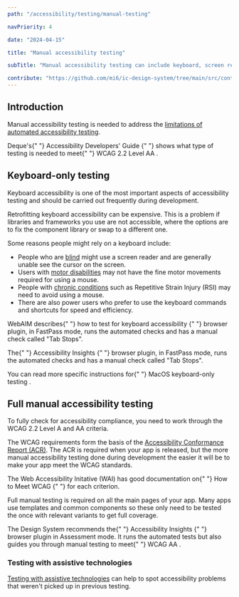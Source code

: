 ```yaml
---
path: "/accessibility/testing/manual-testing"

navPriority: 4

date: "2024-04-15"

title: "Manual accessibility testing"

subTitle: "Manual accessibility testing can include keyboard, screen reader and documentation checks."

contribute: "https://github.com/mi6/ic-design-system/tree/main/src/content/structured/accessibility/testing/manual-testing.mdx"
---
```



## Introduction

Manual accessibility testing is needed to address the [limitations of automated accessibility testing](/accessibility/testing/automated-testing-limitation).

<p>
  Deque's{" "}
  <ic-link
    target="_blank"
    href="https://dequeuniversity.com/checklists/web/guide"
    rel="noreferer noopener nofollow"
  >
    Accessibility Developers' Guide
  </ic-link>{" "}
  shows what type of testing is needed to meet{" "}
  <ic-link
    target=""
    href="/accessibility/requirement/wcag"
    rel="noreferer noopener nofollow"
  >
    WCAG 2.2 Level AA
  </ic-link>
  .
</p>

## Keyboard-only testing

Keyboard accessibility is one of the most important aspects of accessibility testing and should be carried out frequently during development.

Retrofitting keyboard accessibility can be expensive. This is a problem if libraries and frameworks you use are not accessible, where the options are to fix the component library or swap to a different one.

Some reasons people might rely on a keyboard include:

- People who are [blind](/accessibility/needs/visual) might use a screen reader and are generally unable see the cursor on the screen.
- Users with [motor disabilities](/accessibility/needs/motor) may not have the fine motor movements required for using a mouse.
- People with [chronic conditions](/accessibility/needs/motor) such as Repetitive Strain Injury (RSI) may need to avoid using a mouse.
- There are also power users who prefer to use the keyboard commands and shortcuts for speed and efficiency.

<p>
  WebAIM describes{" "}
  <ic-link
    target="_blank"
    href="https://webaim.org/techniques/keyboard/"
    rel="noreferer noopener nofollow"
  >
    how to test for keyboard accessibility
  </ic-link>{" "}
  browser plugin, in FastPass mode, runs the automated checks and has a manual
  check called "Tab Stops".
</p>

<p>
  The{" "}
  <ic-link
    target="_blank"
    href="https://accessibilityinsights.io/docs/en/web/overview"
    rel="noreferer noopener nofollow"
  >
    Accessibility Insights
  </ic-link>{" "}
  browser plugin, in FastPass mode, runs the automated checks and has a manual
  check called "Tab Stops".
</p>

<p>
  You can read more specific instructions for{" "}
  <ic-link
    target="_blank"
    href="https://dequeuniversity.com/mac/keyboard-access-mac"
    rel="noreferer noopener nofollow"
  >
    MacOS keyboard-only testing
  </ic-link>
  .
</p>

## Full manual accessibility testing

To fully check for accessibility compliance, you need to work through the WCAG 2.2 Level A and AA criteria.

The WCAG requirements form the basis of the [Accessibility Conformance Report (ACR)](/accessibility/documenting/conformance-report). The ACR is required when your app is released, but the more manual accessibility testing done during development the easier it will be to make your app meet the WCAG standards.

<p>
  The Web Accessibility Initative (WAI) has good documentation on{" "}
  <ic-link
    target="_blank"
    href="https://www.w3.org/WAI/WCAG22/quickref/"
    rel="noreferer noopener nofollow"
  >
    How to Meet WCAG
  </ic-link>{" "}
  for each criterion.
</p>

Full manual testing is required on all the main pages of your app. Many apps use templates and common components so these only need to be tested the once with relevant variants to get full coverage.

<p>
  The Design System recommends the{" "}
  <ic-link
    target="_blank"
    href="https://accessibilityinsights.io/docs/en/web/overview"
    rel="noreferer noopener nofollow"
  >
    Accessibility Insights
  </ic-link>{" "}
  browser plugin in Assessment mode. It runs the automated tests but also guides
  you through manual testing to meet{" "}
  <ic-link
    target=""
    href="/accessibility/requirement/wcag#level-aa"
    rel="noreferer noopener nofollow"
  >
    WCAG AA
  </ic-link>
  .
</p>

<IcAlert
  variant="info"
  message="Once the application is released, it's recommended to do full manual testing for any big features or updates."
/>

### Testing with assistive technologies

[Testing with assistive technologies](/accessibility/testing/assistive-tech-testing) can help to spot accessibility problems that weren't picked up in previous testing.
